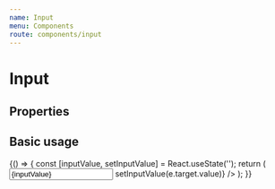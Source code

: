 ```yaml
---
name: Input
menu: Components
route: components/input
---
```



# Input

## Properties

<Props of={Input} />

## Basic usage

<Playground>
  {() => {
    const [inputValue, setInputValue] = React.useState('');
    return (
      <Input
        label="Label"
        value={inputValue}
        placeholder="Type something..."
        onChange={e => setInputValue(e.target.value)}
      />
    );
  }}
</Playground>
